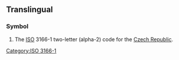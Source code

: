 {{also|.cz|-cz|C.Z.|Cz.}}

==Translingual==

===Symbol===
{{head|mul|symbol}}
# The [[ISO]] 3166-1 two-letter (alpha-2) code for the [[Czech Republic]].

[[Category:ISO 3166-1]]